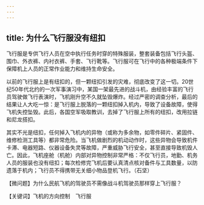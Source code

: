 ```yaml
---
---
---
```

title: 为什么飞行服没有纽扣
---






飞行服是专供飞行人员在空中执行任务时穿的特殊服装，整套装备包括飞行头盔、围巾、外衣裤、内衬衣裤、手套、飞行靴等。飞行服可在飞行中的各种极端条件下保障机上人员的正常作业能力和维持生命安全。

以前的飞行服上是有纽扣的，但一颗纽扣引发的灾难，彻底改变了这一切。20世纪50年代北约的一次军事演习中，某国一架最先进的战斗机，由经验丰富的飞行员驾驶做飞行表演时，飞机刚升空不久就坠毁爆炸。经过严密的调查分析，最后的结果让人大吃一惊：是飞行服上脱落的一颗纽扣掉入机内，导致了设备故障，使得飞机失控坠毁。此后，各国空军吸取教训，去掉了飞行服上所有的纽扣，改用拉链和尼龙搭扣。

其实不光是纽扣，任何掉入飞机内的异物（或称为多余物，如零件碎片、紧固件、维修检测工具等）都非常危险。当飞机做剧烈的机动动作时，这些异物会导致机件卡滞、电器短路、仪器设备失灵等故障，严重威胁飞行安全，甚至直接导致机毁人亡。因此，飞机座舱（机舱）内部对异物控制非常严格：不仅飞行员，地勤、机务人员的服装也没有纽扣；每次检修完飞机后要认真清点核对备件与工具数量，以防遗落于机内；飞行员不得携带无关细小物品登机飞行。（石坚）





【微问题】为什么民航飞机的驾驶员不需像战斗机驾驶员那样穿上飞行服？

【关键词】飞机的方向控制　飞行服